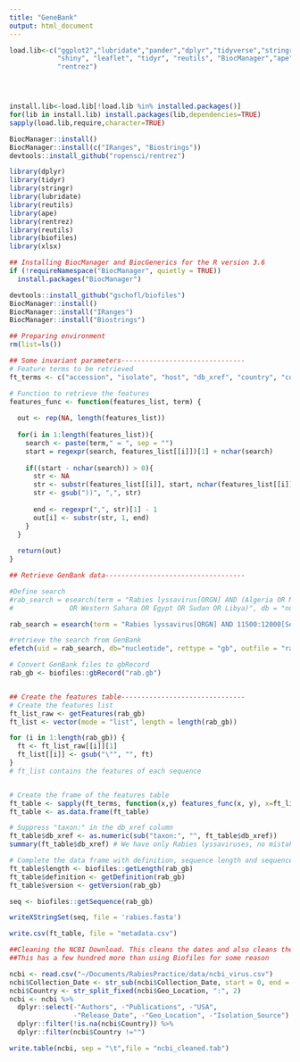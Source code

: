 ```yaml
---
title: "GeneBank"
output: html_document
---
```


```r
load.lib<-c("ggplot2","lubridate","pander","dplyr","tidyverse","stringr",
            "shiny", "leaflet", "tidyr", "reutils", "BiocManager","ape",
            "rentrez")




install.lib<-load.lib[!load.lib %in% installed.packages()]
for(lib in install.lib) install.packages(lib,dependencies=TRUE)
sapply(load.lib,require,character=TRUE)

BiocManager::install()
BiocManager::install(c("IRanges", "Biostrings"))
devtools::install_github("ropensci/rentrez")

library(dplyr)
library(tidyr)
library(stringr)
library(lubridate)
library(reutils)
library(ape)
library(rentrez)
library(reutils)
library(biofiles)
library(xlsx)


```

```r
## Installing BiocManager and BiocGenerics for the R version 3.6
if (!requireNamespace("BiocManager", quietly = TRUE))
  install.packages("BiocManager")

devtools::install_github("gschofl/biofiles")
BiocManager::install()
BiocManager::install("IRanges")
BiocManager::install("Biostrings")

## Preparing environment
rm(list=ls())

## Some invariant parameters-------------------------------
# Feature terms to be retrieved
ft_terms <- c("accession", "isolate", "host", "db_xref", "country", "collection_date", "note")

# Function to retrieve the features
features_func <- function(features_list, term) {
  
  out <- rep(NA, length(features_list))
  
  for(i in 1:length(features_list)){
    search <- paste(term," = ", sep = "")
    start = regexpr(search, features_list[[i]])[1] + nchar(search)
    
    if((start - nchar(search)) > 0){
      str <- NA
      str <- substr(features_list[[i]], start, nchar(features_list[[i]]))
      str <- gsub("))", ",", str)
      
      end <- regexpr(",", str)[1] - 1
      out[i] <- substr(str, 1, end)
    }
  }
  
  return(out)
}
```

```r
## Retrieve GenBank data-----------------------------------

#Define search
#rab_search = esearch(term = "Rabies lyssavirus[ORGN] AND (Algeria OR Morocco OR Tunisia OR Ceuta OR Melilla 
#              OR Western Sahara OR Egypt OR Sudan OR Libya)", db = "nucleotide", retmax = 1000, usehistory = TRUE)

rab_search = esearch(term = "Rabies lyssavirus[ORGN] AND 11500:12000[Sequence Length]", db = "nucleotide", retmax = 3000, usehistory = TRUE)

#retrieve the search from GenBank
efetch(uid = rab_search, db="nucleotide", rettype = "gb", outfile = "rab.gb")

# Convert GenBank files to gbRecord
rab_gb <- biofiles::gbRecord("rab.gb")


## Create the features table-------------------------------
# Create the features list
ft_list_raw <- getFeatures(rab_gb)
ft_list <- vector(mode = "list", length = length(rab_gb))

for (i in 1:length(rab_gb)) {
  ft <- ft_list_raw[[i]][1]
  ft_list[[i]] <- gsub("\"", "", ft)
}
# ft_list contains the features of each sequence


# Create the frame of the features table  
ft_table <- sapply(ft_terms, function(x,y) features_func(x, y), x=ft_list)
ft_table <- as.data.frame(ft_table)

# Suppress "taxon:" in the db_xref column
ft_table$db_xref <- as.numeric(sub("taxon:", "", ft_table$db_xref))
summary(ft_table$db_xref) # We have only Rabies lyssaviruses, no mistake was made

# Complete the data frame with definition, sequence length and sequence version
ft_table$length <- biofiles::getLength(rab_gb)
ft_table$definition <- getDefinition(rab_gb)
ft_table$version <- getVersion(rab_gb)

seq <- biofiles::getSequence(rab_gb)

writeXStringSet(seq, file = 'rabies.fasta')

write.csv(ft_table, file = "metadata.csv")

```



```r

##Cleaning the NCBI Download. This cleans the dates and also cleans the countries
##This has a few hundred more than using Biofiles for some reason

ncbi <- read.csv("~/Documents/RabiesPractice/data/ncbi_virus.csv")
ncbi$Collection_Date <- str_sub(ncbi$Collection_Date, start = 0, end = 4)
ncbi$Country <- str_split_fixed(ncbi$Geo_Location, ":", 2)
ncbi <- ncbi %>% 
  dplyr::select(-"Authors", -"Publications", -"USA", 
                -"Release_Date", -"Geo_Location", -"Isolation_Source") %>% 
  dplyr::filter(!is.na(ncbi$Country)) %>% 
  dplyr::filter(ncbi$Country !="")

write.table(ncbi, sep = "\t",file = "ncbi_cleaned.tab")



  
```
